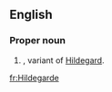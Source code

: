 ==English==

===Proper noun===
{{en-proper noun}}

# {{given name|female|from=Germanic}}, variant of [[Hildegard]].

[[fr:Hildegarde]]